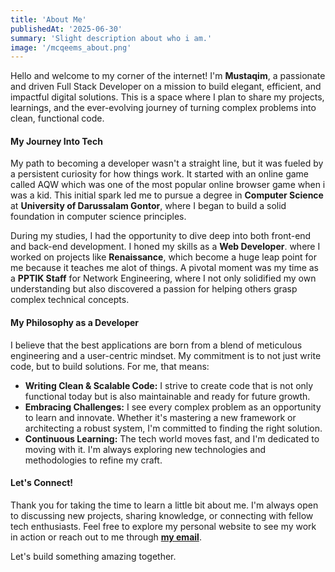 ```yaml
---
title: 'About Me'
publishedAt: '2025-06-30'
summary: 'Slight description about who i am.'
image: '/mcqeems_about.png'
---
```


Hello and welcome to my corner of the internet! I'm **Mustaqim**, a passionate and driven Full Stack Developer on a mission to build elegant, efficient, and impactful digital solutions. This is a space where I plan to share my projects, learnings, and the ever-evolving journey of turning complex problems into clean, functional code.

#### My Journey Into Tech

My path to becoming a developer wasn't a straight line, but it was fueled by a persistent curiosity for how things work. It started with an online game called AQW which was one of the most popular online browser game when i was a kid. This initial spark led me to pursue a degree in **Computer Science** at **University of Darussalam Gontor**, where I began to build a solid foundation in computer science principles.

During my studies, I had the opportunity to dive deep into both front-end and back-end development. I honed my skills as a **Web Developer**. where I worked on projects like **Renaissance**, which become a huge leap point for me because it teaches me alot of things. A pivotal moment was my time as a **PPTIK Staff** for Network Engineering, where I not only solidified my own understanding but also discovered a passion for helping others grasp complex technical concepts.

#### My Philosophy as a Developer

I believe that the best applications are born from a blend of meticulous engineering and a user-centric mindset. My commitment is to not just write code, but to build solutions. For me, that means:

- **Writing Clean & Scalable Code:** I strive to create code that is not only functional today but is also maintainable and ready for future growth.
- **Embracing Challenges:** I see every complex problem as an opportunity to learn and innovate. Whether it's mastering a new framework or architecting a robust system, I'm committed to finding the right solution.
- **Continuous Learning:** The tech world moves fast, and I'm dedicated to moving with it. I'm always exploring new technologies and methodologies to refine my craft.

#### Let's Connect!

Thank you for taking the time to learn a little bit about me. I'm always open to discussing new projects, sharing knowledge, or connecting with fellow tech enthusiasts. Feel free to explore my personal website to see my work in action or reach out to me through **[my email](mailto:mcqeemsofficial@gmail.com)**.

Let's build something amazing together.

